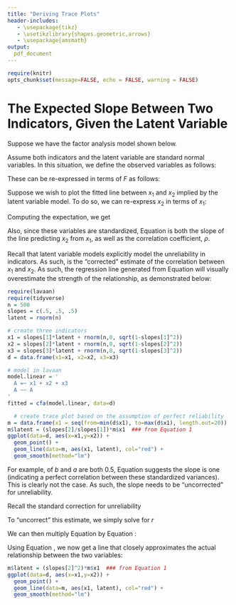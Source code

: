 ```yaml
---
title: "Deriving Trace Plots"
header-includes:
   - \usepackage{tikz}
   - \usetikzlibrary{shapes.geometric,arrows}
   - \usepackage{amsmath}
output:
  pdf_document
---
```



```r
require(knitr)
opts_chunk$set(message=FALSE, echo = FALSE, warning = FALSE)
```
# The Expected Slope Between Two Indicators, Given the Latent Variable

Suppose we have the factor analysis model shown below. 

\begin{center}
\begin{tikzpicture}[scale=1] 
\def\x{latex}
\draw (0,3) node[ellipse, minimum height=1cm,minimum width=1.5cm,draw] {$F$};
\draw (-2.5,0) node[rectangle, minimum height=1cm,minimum width=1.5cm,draw] {$x1$};
\draw (0,0) node[rectangle, minimum height=1cm,minimum width=1.5cm,draw] {$x2$};
\draw (2.5,0) node[rectangle, minimum height=1cm,minimum width=1.5cm,draw] {$x1$};
\draw[arrows={-\x}] (0,2.5) --(-2.5,.5) node[midway, above] {$a$};
\draw[arrows={-\x}] (0,2.5) --(0,.5) node[midway, left] {$b$};
\draw[arrows={-\x}] (0,2.5) --(2.5,.5) node[midway, above] {$c$};
\end{tikzpicture}
\end{center}

Assume both indicators and the latent variable are standard normal variables. In this situation, we define the observed variables as follows:

\begin{align}
\nonumber x_1 &= a F + e_1\\ 
\nonumber x_2 &= b F + e_2 \\
\nonumber x_3 &= c F + e_3
\end{align}

These can be re-expressed in terms of $F$ as follows:

\begin{align}
\nonumber F = \frac{x_1 - e_1}{a} \\
\nonumber F = \frac{x_2 - e_2}{b} \\
\nonumber F = \frac{x_3 - e_3}{c} 
\end{align}

Suppose we wish to plot the fitted line between $x_1$ and $x_2$ implied by the latent variable model. To do so, we can re-express $x_2$ in terms of $x_1$:

\begin{align}
\nonumber x_2 &= b F + e_2 \\
  &= b (\frac{x_1 - e_1}{a}) + e_2
\end{align}

Computing the expectation, we get

\begin{align}
\nonumber E[x_2|x_1] &= E\left[b(\frac{x_1 - e_1}{a}) + e_2\right] \\
\nonumber                 &= \frac{b}{a}E[(x_1 - e_1)] + E[e_2] \\
\nonumber                 &= \frac{b}{a}E[x_1] - E[e_1] + E[e_2] \\
                &= \frac{b}{a}E[x_1] \label{eq:1}
\end{align}

Also, since these variables are standardized, Equation \ref{eq:1} is both the slope of the line predicting $x_2$ from $x_1$, as well as the correlation coefficient, $\rho$. 

Recall that latent variable models explicitly model the unreliability in indicators. As such, \ref{eq:1} is the "corrected" estimate of the correlation between $x_1$ and $x_2$. As such, the regression line generated from Equation \ref{eq:1} will visually overestimate the strength of the relationship, as demonstrated below:

```r
require(lavaan)
require(tidyverse)
n = 500
slopes = c(.5, .5, .5)
latent = rnorm(n)

# create three indicators
x1 = slopes[1]*latent + rnorm(n,0, sqrt(1-slopes[1]^2))
x2 = slopes[2]*latent + rnorm(n,0, sqrt(1-slopes[2]^2))
x3 = slopes[3]*latent + rnorm(n,0, sqrt(1-slopes[3]^2))
d = data.frame(x1=x1, x2=x2, x3=x3)

# model in lavaan
model.linear = '
  A =~ x1 + x2 + x3
  A ~~ A
'
fitted = cfa(model.linear, data=d)

  # create trace plot based on the assumption of perfect reliability
m = data.frame(x1 = seq(from=min(d$x1), to=max(d$x1), length.out=20))
m$latent = (slopes[2]/slopes[1])*m$x1  ### from Equation 1
ggplot(data=d, aes(x=x1,y=x2)) +
  geom_point() + 
  geom_line(data=m, aes(x1, latent), col="red") +
  geom_smooth(method="lm")
```

For example, of $b$ and $a$ are both 0.5, Equation \ref{eq:1} suggests the slope is one (indicating a perfect correlation between these standardized variances). This is clearly not the case. As such, the slope needs to be "uncorrected" for unreliability. 

Recall the standard correction for unreliability

\begin{equation}
\rho = \frac{r}{\sqrt{\rho_{xx}\rho_{yy}}}
\label{eq:two}
\end{equation}

To "uncorrect" this estimate, we simply solve for $r$

\begin{equation}
r = \rho \sqrt{\rho_{xx}\rho_{yy}}
\label{eq:three}
\end{equation}

We can then multiply Equation \ref{eq:three} by Equation \ref{eq:1}:

\begin{align}
\nonumber  E[x_2|x_1] &= \sqrt{\rho_{xx}\rho_{yy}}\frac{b}{a}E[x_1] \\
\nonumber           &= \sqrt{a^2 b^2}\left(\frac{b}{a}\right)E[x_1] \\
\nonumber           &= a*b\left(\frac{b}{a}\right)E[x_1]  \\
          &= b^2 E[x_1] \label{eq:4} 
\end{align}

Using Equation \ref{eq:4}, we now get a line that closely approximates the actual relationship between the two variables:

```r
m$latent = (slopes[2]^2)*m$x1  ### from Equation 1
ggplot(data=d, aes(x=x1,y=x2)) +
  geom_point() + 
  geom_line(data=m, aes(x1, latent), col="red") +
  geom_smooth(method="lm")
```